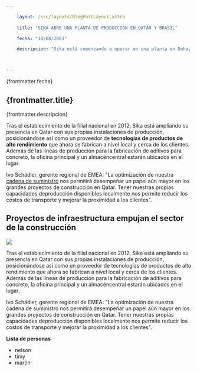 ```yaml
---

    layout: /src/layouts/BlogPostLayout.astro
    
    title: "SIKA ABRE UNA PLANTA DE PRODUCCIÓN EN QATAR Y BRASIL"

    fecha: "14/04/2003"

    descripcion: "Sika está comenzando a operar en una planta en Doha, Qatar, para la producción de aditivos para concreto. El país de la costa oriental de la península arábica es un mercado atractivo gracias a la inversión en infraestructura a gran escala y a una serie de mega proyectos, tanto en curso como previstos."



---
```


<section class="blog_content">
<div class="container container_blog">
<p>{frontmatter.fecha} </p>

<h1 class="blog_title"> {frontmatter.title}  </h1>


<p> {frontmatter.descripcion} </p>


Tras el establecimiento de la filial nacional en 2012, Sika está ampliando su presencia en Qatar con sus propias instalaciones de producción, posicionándose así como un proveedor de **tecnologías de productos de alto rendimiento** que ahora se fabrican a nivel local y cerca de los clientes. Además de las líneas de producción para la fabricación de aditivos para concreto, la oficina principal y un almacéncentral estarán ubicados en el lugar.


Ivo Schädler, gerente regional de EMEA: "La optimización de nuestra <u>cadena de suministro</u> nos permitirá desempeñar un papel aún mayor en los grandes proyectos de construcción en Qatar. Tener nuestras propias capacidades deproducción disponibles localmente nos permite reducir los costos de transporte y mejorar la proximidad a los clientes".

##  Proyectos de infraestructura empujan el sector de la construcción

![](/img/4.jpg)


Tras el establecimiento de la filial nacional en 2012, Sika está ampliando su presencia en Qatar con sus propias instalaciones de producción, posicionándose así como un proveedor de tecnologías de productos de alto rendimiento que ahora se fabrican a nivel local y cerca de los clientes. Además de las líneas de producción para la fabricación de aditivos para concreto, la oficina principal y un almacéncentral estarán ubicados en el lugar.

Ivo Schädler, gerente regional de EMEA: "La optimización de nuestra cadena de suministro nos permitirá desempeñar un papel aún mayor en los grandes proyectos de construcción en Qatar. Tener nuestras propias capacidades deproducción disponibles localmente nos permite reducir los costos de transporte y mejorar la proximidad a los clientes".

**Lista de personas**

- nelson
- timy
- martin
</div>
</section>